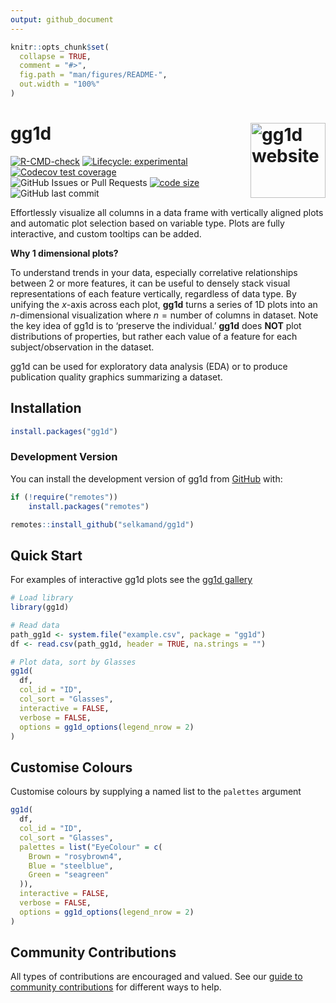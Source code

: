 ```yaml
---
output: github_document
---
```


<!-- README.md is generated from README.Rmd. Please edit that file -->

```r
knitr::opts_chunk$set(
  collapse = TRUE,
  comment = "#>",
  fig.path = "man/figures/README-",
  out.width = "100%"
)
```

# gg1d <a href="https://selkamand.github.io/gg1d/"><img src="man/figures/logo.png" align="right" height="120" alt="gg1d website" /></a>

<!-- badges: start -->
[![R-CMD-check](https://github.com/selkamand/gg1d/actions/workflows/R-CMD-check.yaml/badge.svg)](https://github.com/selkamand/gg1d/actions/workflows/R-CMD-check.yaml)
[![Lifecycle: experimental](https://img.shields.io/badge/lifecycle-experimental-orange.svg)](https://lifecycle.r-lib.org/articles/stages.html#experimental)
[![Codecov test coverage](https://codecov.io/gh/selkamand/gg1d/branch/main/graph/badge.svg)](https://app.codecov.io/gh/selkamand/gg1d?branch=main)
![GitHub Issues or Pull Requests](https://img.shields.io/github/issues-closed/selkamand/gg1d)
[![code size](https://img.shields.io/github/languages/code-size/selkamand/gg1d.svg)](https://github.com/selkamand/gg1d)
![GitHub last commit](https://img.shields.io/github/last-commit/selkamand/gg1d)
<!-- badges: end -->

Effortlessly visualize all columns in a data frame with vertically aligned plots and automatic plot selection based on variable type. Plots are fully interactive, and custom tooltips can be added.

**Why 1 dimensional plots?**

To understand trends in your data, especially correlative relationships between 2 or more features, it can be useful to densely stack visual representations of each feature vertically, regardless of data type. By unifying the $x$-axis across each plot, **gg1d** turns a series of 1D plots into an $n\text{-dimensional}$ visualization where $n = \text{number of columns in dataset}$. 
Note the key idea of gg1d is to 'preserve the individual.' **gg1d** does **NOT** plot distributions of properties, but rather each value of a feature for each subject/observation in the dataset.

gg1d can be used for exploratory data analysis (EDA) or to produce publication quality graphics summarizing a dataset.


## Installation

``` r
install.packages("gg1d")
```

### Development Version

You can install the development version of gg1d from [GitHub](https://github.com/) with:

``` r
if (!require("remotes"))
    install.packages("remotes")

remotes::install_github("selkamand/gg1d")
```

## Quick Start

For examples of interactive gg1d plots see the [gg1d gallery](https://selkamand.github.io/gg1d/articles/gallery.html)

```r
# Load library
library(gg1d)

# Read data
path_gg1d <- system.file("example.csv", package = "gg1d")
df <- read.csv(path_gg1d, header = TRUE, na.strings = "")

# Plot data, sort by Glasses
gg1d(
  df,
  col_id = "ID",
  col_sort = "Glasses",
  interactive = FALSE,
  verbose = FALSE,
  options = gg1d_options(legend_nrow = 2)
)
```

## Customise Colours

Customise colours by supplying a named list to the `palettes` argument

```r
gg1d(
  df,
  col_id = "ID",
  col_sort = "Glasses",
  palettes = list("EyeColour" = c(
    Brown = "rosybrown4",
    Blue = "steelblue",
    Green = "seagreen"
  )),
  interactive = FALSE,
  verbose = FALSE,
  options = gg1d_options(legend_nrow = 2)
)
```

## Community Contributions

All types of contributions are encouraged and valued. See our [guide to
community contributions](https://selkamand.github.io/gg1d/CONTRIBUTING.html) for different ways to help.
